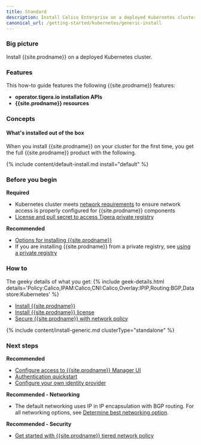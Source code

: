```yaml
---
title: Standard
description: Install Calico Enterprise on a deployed Kubernetes cluster for on-premises deployments.
canonical_url: /getting-started/kubernetes/generic-install
---
```


### Big picture

Install {{site.prodname}} on a deployed Kubernetes cluster.

### Features

This how-to guide features the following {{site.prodname}} features:

- **operator.tigera.io installation APIs** 
- **{{site.prodname}} resources**

### Concepts

#### What's installed out of the box

When you install {{site.prodname}} on your cluster for the first time, you get the full {{site.prodname}} product with the following.

{% include content/default-install.md install="default" %}

### Before you begin

**Required**

- Kubernetes cluster meets [network requirements]({{site.baseurl}}/getting-started/kubernetes/requirements#network-requirements) to ensure network access is properly configured for {{site.prodname}} components
- [License and pull secret to access Tigera private registry]({{site.baseurl}}/getting-started/calico-enterprise)

**Recommended**

- [Options for installing {{site.prodname}}]({{site.baseurl}}/getting-started/options-install)
- If you are installing {{site.prodname}} from a private registry, see [using a private registry]({{site.baseurl}}/getting-started/private-registry)

### How to

The geeky details of what you get:
{% include geek-details.html details='Policy:Calico,IPAM:Calico,CNI:Calico,Overlay:IPIP,Routing:BGP,Datastore:Kubernetes' %}

- [Install {{site.prodname}}](#install-calico-enterprise)
- [Install {{site.prodname}} license](#install-calico-enterprise-license)
- [Secure {{site.prodname}} with network policy](#secure-calico-enterprise-with-network-policy)

{% include content/install-generic.md clusterType="standalone" %}

### Next steps

**Recommended**

- [Configure access to {{site.prodname}} Manager UI]({{site.baseurl}}/getting-started/cnx/access-the-manager)
- [Authentication quickstart]({{site.baseurl}}/getting-started/cnx/authentication-quickstart)
- [Configure your own identity provider]({{site.baseurl}}/getting-started/cnx/configure-identity-provider)

**Recommended - Networking**

- The default networking uses IP in IP encapsulation with BGP routing. For all networking options, see [Determine best networking option]({{site.baseurl}}/networking/determine-best-networking).

**Recommended - Security**

- [Get started with {{site.prodname}} tiered network policy]({{site.baseurl}}/security/tiered-policy)
